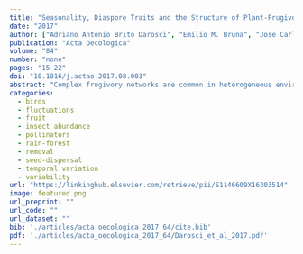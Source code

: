 ```yaml
---
title: "Seasonality, Diaspore Traits and the Structure of Plant-Frugivore Networks in Neotropical Savanna Forest"
date: "2017"
author: ["Adriano Antonio Brito Darosci", "Emilio M. Bruna", "Jose Carlos Motta-Junior", "Cristiane da Silva Ferreira", "John Gilman Blake", "Cassia Beatriz Rodrigues Munhoz"]
publication: "Acta Oecologica"
volume: "84"
number: "none"
pages: "15-22"
doi: "10.1016/j.actao.2017.08.003"
abstract: "Complex frugivory networks are common in heterogeneous environments, but how the structure of those networks varies due to seasonality and other environmental factors remains unclear. For example, seasonal variation in rainfall can influence fruit production and diaspore characteristics, which could alter the quantity and quality of resources available to different animals in the network and, hence, network structure. We investigated how a frugivory network varied seasonally in Brazilian savanna (Cerrado), where there are well-defined dry and wet seasons and fructification mainly during the rainy season for most tree species. We recorded fruit consumption by animals during the dry and wet seasons in two different gallery forests and used these data to test the hypotheses that connectance, links per species and nestedness would be higher in the dry season than rainy season due to low available food in the former that would be consumed by various species of frugivores. Concomitantly, we also measured seed width and lipid content from diaspores of the fruiting trees to determine if these characteristics influenced interaction properties between fruiting trees and frugivores. Among the measured network parameters, connectance, links per species and specialization varied between seasons in one site but not in the other, indicating that seasonal variation in networks is not necessarily consistent over time or space. The number of tree species with small diaspores with high lipid content differed between seasons, and those characteristics were key factors increasing the interaction parameter of fruiting trees. We suggest that network stability between seasons may be related to local frugivore diversity, resource availability, and fruit quality."
categories: 
  - birds
  - fluctuations
  - fruit
  - insect abundance
  - pollinators
  - rain-forest
  - removal
  - seed-dispersal
  - temporal variation
  - variability
url: "https://linkinghub.elsevier.com/retrieve/pii/S1146609X16303514"
image: featured.png
url_preprint: ""
url_code: ""
url_dataset: ""
bib: './articles/acta_oecologica_2017_64/cite.bib'
pdf: './articles/acta_oecologica_2017_64/Darosci_et_al_2017.pdf'
---
```

